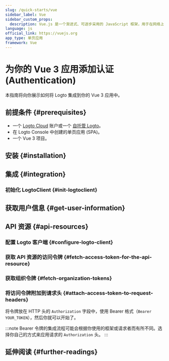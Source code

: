 ```yaml
---
slug: /quick-starts/vue
sidebar_label: Vue
sidebar_custom_props:
  description: Vue.js 是一个渐进式、可逐步采用的 JavaScript 框架，用于在网络上构建 UI。
language: js
official_link: https://vuejs.org
app_type: 单页应用
framework: Vue
---
```




# 为你的 Vue 3 应用添加认证 (Authentication)

本指南将向你展示如何将 Logto 集成到你的 Vue 3 应用中。

<GuideTip />

## 前提条件 \{#prerequisites}

- 一个 [Logto Cloud](https://cloud.logto.io) 账户或一个 [自托管 Logto](/introduction/set-up-logto-oss)。
- 在 Logto Console 中创建的单页应用 (SPA)。
- 一个 Vue 3 项目。

## 安装 \{#installation}

<Installation />

## 集成 \{#integration}

### 初始化 LogtoClient \{#init-logtoclient}

<InitClient />

<ImplementSignInAndSignOut />

<Checkpoint />

## 获取用户信息 \{#get-user-information}

<GetUserInformation />

## API 资源 \{#api-resources}

<ApiResourcesDescription />

### 配置 Logto 客户端 \{#configure-logto-client}

<ConfigApiResources />

### 获取 API 资源的访问令牌 \{#fetch-access-token-for-the-api-resource}

<FetchAccessTokenForApiResources />

### 获取组织令牌 \{#fetch-organization-tokens}

<FetchOrganizationTokenForUser />

### 将访问令牌附加到请求头 \{#attach-access-token-to-request-headers}

将令牌放在 HTTP 头的 `Authorization` 字段中，使用 Bearer 格式（`Bearer YOUR_TOKEN`），然后你就可以开始了。

:::note
Bearer 令牌的集成流程可能会根据你使用的框架或请求者而有所不同。选择你自己的方式来应用请求的 `Authorization` 头。
:::

## 延伸阅读 \{#further-readings}

<FurtherReadings />

